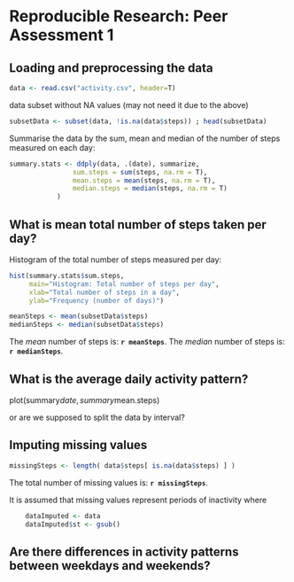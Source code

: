 # Reproducible Research: Peer Assessment 1


## Loading and preprocessing the data

```r
data <- read.csv("activity.csv", header=T)
```

data subset without NA values (may not need it due to the above)

```r
subsetData <- subset(data, !is.na(data$steps)) ; head(subsetData)
```

Summarise the data by the sum, mean and median of the number of steps measured on each day:  

```r
summary.stats <- ddply(data, .(date), summarize,
                sum.steps = sum(steps, na.rm = T),
                mean.steps = mean(steps, na.rm = T),
                median.steps = median(steps, na.rm = T)
            )
```

## What is mean total number of steps taken per day?


Histogram of the total number of steps measured per day:
```r

hist(summary.stats$sum.steps, 
     main="Histogram: Total number of steps per day",
     xlab="Total number of steps in a day",
     ylab="Frequency (number of days)")

meanSteps <- mean(subsetData$steps)
medianSteps <- median(subsetData$steps)

```

The _mean_ number of steps is: **`r meanSteps`**.
The _median_ number of steps is: **`r medianSteps`**.


## What is the average daily activity pattern?

plot(summary$date, summary$mean.steps)

or are we supposed to split the data by interval?

## Imputing missing values

```r
missingSteps <- length( data$steps[ is.na(data$steps) ] )
```

The total number of missing values is: **`r missingSteps`**.

It is assumed that missing values represent periods of inactivity where 

```r
    dataImputed <- data
    dataImputed$st <- gsub()
```

## Are there differences in activity patterns between weekdays and weekends?

```r


```